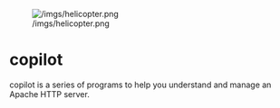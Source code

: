[[File:/imgs/helicopter.png|center]]
= copilot =
copilot is a series of programs to help you understand and manage an Apache HTTP server.
